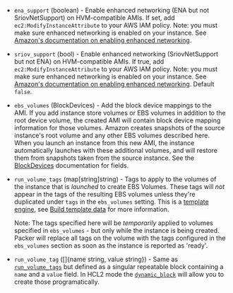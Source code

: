 <!-- Code generated from the comments of the Config struct in builder/amazon/ebsvolume/builder.go; DO NOT EDIT MANUALLY -->

- `ena_support` (boolean) - Enable enhanced networking (ENA but not SriovNetSupport) on
  HVM-compatible AMIs. If set, add `ec2:ModifyInstanceAttribute` to your
  AWS IAM policy. Note: you must make sure enhanced networking is enabled
  on your instance. See [Amazon's documentation on enabling enhanced
  networking](https://docs.aws.amazon.com/AWSEC2/latest/UserGuide/enhanced-networking.html#enabling_enhanced_networking).

- `sriov_support` (bool) - Enable enhanced networking (SriovNetSupport but not ENA) on
  HVM-compatible AMIs. If true, add `ec2:ModifyInstanceAttribute` to your
  AWS IAM policy. Note: you must make sure enhanced networking is enabled
  on your instance. See [Amazon's documentation on enabling enhanced
  networking](https://docs.aws.amazon.com/AWSEC2/latest/UserGuide/enhanced-networking.html#enabling_enhanced_networking).
  Default `false`.

- `ebs_volumes` (BlockDevices) - Add the block device mappings to the AMI. If you add instance store
  volumes or EBS volumes in addition to the root device volume, the
  created AMI will contain block device mapping information for those
  volumes. Amazon creates snapshots of the source instance's root volume
  and any other EBS volumes described here. When you launch an instance
  from this new AMI, the instance automatically launches with these
  additional volumes, and will restore them from snapshots taken from the
  source instance. See the [BlockDevices](#block-devices-configuration)
  documentation for fields.

- `run_volume_tags` (map[string]string) - Tags to apply to the volumes of the instance that is _launched_ to
  create EBS Volumes. These tags will _not_ appear in the tags of the
  resulting EBS volumes unless they're duplicated under `tags` in the
  `ebs_volumes` setting. This is a [template
  engine](/docs/templates/engine), see [Build template
  data](#build-template-data) for more information.

  Note: The tags specified here will be _temporarily_ applied to volumes
  specified in `ebs_volumes` - but only while the instance is being
  created. Packer will replace all tags on the volume with the tags
  configured in the `ebs_volumes` section as soon as the instance is
  reported as 'ready'.

- `run_volume_tag` ([]{name string, value string}) - Same as [`run_volume_tags`](#run_volume_tags) but defined as a singular
  repeatable block containing a `name` and a `value` field. In HCL2 mode
  the
  [`dynamic_block`](/docs/configuration/from-1.5/expressions#dynamic-blocks)
  will allow you to create those programatically.

